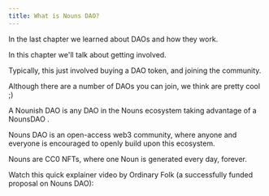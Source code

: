 ```yaml
---
title: What is Nouns DAO?
---
```


In the last chapter we learned about DAOs and how they work.&#x20;

In this chapter we'll talk about getting involved.&#x20;

Typically, this just involved buying a DAO token, and joining the community.&#x20;

Although there are a number of DAOs you can join, we think <Nutshell children="Nounish DAO" />  are pretty cool ;)&#x20;

A Nounish DAO is any DAO in the Nouns ecosystem taking advantage of a NounsDAO <Nutshell children="fork" />.

Nouns DAO is an open-access web3 community, where anyone and everyone is encouraged to openly build upon this ecosystem.

Nouns are CC0 NFTs, where one Noun is generated every day, forever.

Watch this quick explainer video by Ordinary Folk (a successfully funded proposal on Nouns DAO):

<Tweet tweetLink="ordinaryfolkco/status/1603200528162656257" align="center" hideConversation={true} />

